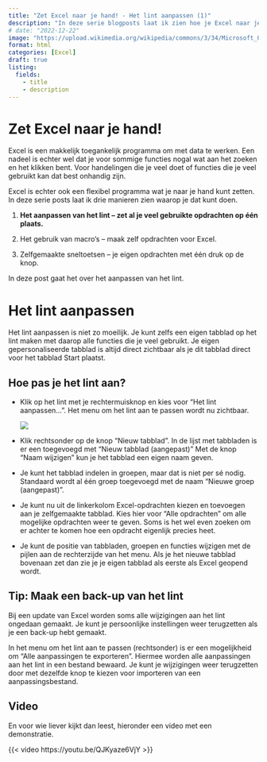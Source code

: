 ```yaml
---
title: "Zet Excel naar je hand! - Het lint aanpassen (1)"
description: "In deze serie blogposts laat ik zien hoe je Excel naar je hand kunt zetten."
# date: "2022-12-22"
image: "https://upload.wikimedia.org/wikipedia/commons/3/34/Microsoft_Office_Excel_%282019%E2%80%93present%29.svg"
format: html
categories: [Excel] 
draft: true
listing: 
  fields:
    - title
    - description
---
```


# Zet Excel naar je hand!

Excel is een makkelijk toegankelijk programma om met data te werken. Een nadeel is echter wel dat je voor sommige functies nogal wat aan het zoeken en het klikken bent. Voor handelingen die je veel doet of functies die je veel gebruikt kan dat best onhandig zijn.

Excel is echter ook een flexibel programma wat je naar je hand kunt zetten. In deze serie posts laat ik drie manieren zien waarop je dat kunt doen.

1.  **Het aanpassen van het lint -- zet al je veel gebruikte opdrachten op één plaats.**

2.  Het gebruik van macro's -- maak zelf opdrachten voor Excel.

3.  Zelfgemaakte sneltoetsen -- je eigen opdrachten met één druk op de knop.

In deze post gaat het over het aanpassen van het lint.

# Het lint aanpassen

Het lint aanpassen is niet zo moeilijk. Je kunt zelfs een eigen tabblad op het lint maken met daarop alle functies die je veel gebruikt. Je eigen gepersonaliseerde tabblad is altijd direct zichtbaar als je dit tabblad direct voor het tabblad Start plaatst.

## Hoe pas je het lint aan?

-   Klik op het lint met je rechtermuisknop en kies voor "Het lint aanpassen...". Het menu om het lint aan te passen wordt nu zichtbaar.

    ![](images/paste-061C5D72.png){.column-margin}

-   Klik rechtsonder op de knop "Nieuw tabblad". In de lijst met tabbladen is er een toegevoegd met "Nieuw tabblad (aangepast)" Met de knop "Naam wijzigen" kun je het tabblad een eigen naam geven.

-   Je kunt het tabblad indelen in groepen, maar dat is niet per sé nodig. Standaard wordt al één groep toegevoegd met de naam "Nieuwe groep (aangepast)".

-   Je kunt nu uit de linkerkolom Excel-opdrachten kiezen en toevoegen aan je zelfgemaakte tabblad. Kies hier voor "Alle opdrachten" om alle mogelijke opdrachten weer te geven. Soms is het wel even zoeken om er achter te komen hoe een opdracht eigenlijk precies heet.

-   Je kunt de positie van tabbladen, groepen en functies wijzigen met de pijlen aan de rechterzijde van het menu. Als je het nieuwe tabblad bovenaan zet dan zie je je eigen tabblad als eerste als Excel geopend wordt.

::: callout-tip
## Tip: Maak een back-up van het lint

Bij een update van Excel worden soms alle wijzigingen aan het lint ongedaan gemaakt. Je kunt je persoonlijke instellingen weer terugzetten als je een back-up hebt gemaakt.

In het menu om het lint aan te passen (rechtsonder) is er een mogelijkheid om "Alle aanpassingen te exporteren". Hiermee worden alle aanpassingen aan het lint in een bestand bewaard. Je kunt je wijzigingen weer terugzetten door met dezelfde knop te kiezen voor importeren van een aanpassingsbestand.
:::

## Video

En voor wie liever kijkt dan leest, hieronder een video met een demonstratie.

{{< video https://youtu.be/QJKyaze6VjY >}}
